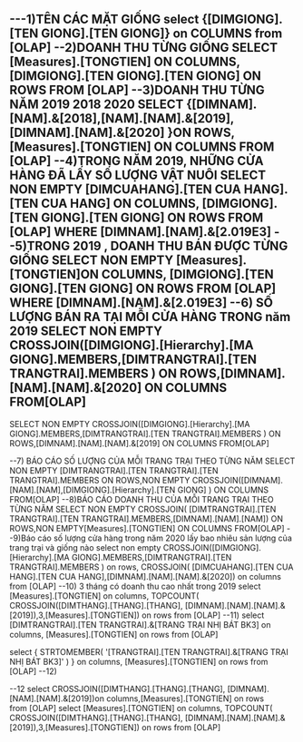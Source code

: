 ﻿---1)TÊN CÁC MẶT GIỐNG
select {[DIMGIONG].[TEN GIONG].[TEN GIONG]} on COLUMNS
from [OLAP]
--2)DOANH THU TỪNG GIỐNG
SELECT [Measures].[TONGTIEN] ON COLUMNS,
[DIMGIONG].[TEN GIONG].[TEN GIONG] ON ROWS
FROM [OLAP]
--3)DOANH THU TỪNG NĂM 2019 2018 2020
SELECT {[DIMNAM].[NAM].&[2018],[NAM].[NAM].&[2019],[DIMNAM].[NAM].&[2020] }ON ROWS,
[Measures].[TONGTIEN] ON COLUMNS
FROM [OLAP]
--4)TRONG NĂM 2019, NHỮNG CỬA HÀNG ĐÃ LẤY SỐ LƯỢNG VẬT NUÔI 
SELECT NON EMPTY [DIMCUAHANG].[TEN CUA HANG].[TEN CUA HANG] ON COLUMNS, [DIMGIONG].[TEN GIONG].[TEN GIONG] ON ROWS
FROM [OLAP]
WHERE [DIMNAM].[NAM].&[2.019E3]
--5)TRONG 2019 , DOANH THU BÁN ĐƯỢC TỪNG GIỐNG
SELECT NON EMPTY [Measures].[TONGTIEN]ON COLUMNS, [DIMGIONG].[TEN GIONG].[TEN GIONG] ON ROWS
FROM [OLAP]
WHERE [DIMNAM].[NAM].&[2.019E3]
--6) SỐ LƯỢNG BÁN RA TẠI MỖI CỬA HÀNG TRONG năm 2019
SELECT NON EMPTY CROSSJOIN([DIMGIONG].[Hierarchy].[MA GIONG].MEMBERS,[DIMTRANGTRAI].[TEN TRANGTRAI].MEMBERS ) ON ROWS,[DIMNAM].[NAM].[NAM].&[2020] ON COLUMNS
FROM[OLAP]
--
SELECT NON EMPTY CROSSJOIN([DIMGIONG].[Hierarchy].[MA GIONG].MEMBERS,[DIMTRANGTRAI].[TEN TRANGTRAI].MEMBERS ) ON ROWS,[DIMNAM].[NAM].[NAM].&[2019] ON COLUMNS
FROM[OLAP]

--7) BÁO CÁO SỐ LƯỢNG CỦA MỖI TRANG TRẠI THEO TỪNG NĂM
SELECT NON EMPTY [DIMTRANGTRAI].[TEN TRANGTRAI].[TEN TRANGTRAI].MEMBERS ON ROWS,NON EMPTY CROSSJOIN([DIMNAM].[NAM].[NAM],[DIMGIONG].[Hierarchy].[TEN GIONG] ) ON COLUMNS
FROM[OLAP]
--8)BÁO CÁO DOANH THU CỦA MỖI TRANG TRẠI THEO TỪNG NĂM
SELECT NON EMPTY CROSSJOIN( [DIMTRANGTRAI].[TEN TRANGTRAI].[TEN TRANGTRAI].MEMBERS,[DIMNAM].[NAM].[NAM]) ON ROWS,NON EMPTY[Measures].[TONGTIEN] ON COLUMNS
FROM[OLAP]
--9)Báo cáo số lượng cửa hàng trong năm 2020 lấy bao nhiêu sản lượng của trang trại và giống nào
select non empty CROSSJOIN([DIMGIONG].[Hierarchy].[MA GIONG].MEMBERS,[DIMTRANGTRAI].[TEN TRANGTRAI].MEMBERS )  on rows, CROSSJOIN( [DIMCUAHANG].[TEN CUA HANG].[TEN CUA HANG],[DIMNAM].[NAM].[NAM].&[2020]) 
on columns from [OLAP]
--10) 3 tháng có doanh thu cao nhất trong 2019
select [Measures].[TONGTIEN] on columns, TOPCOUNT( CROSSJOIN([DIMTHANG].[THANG].[THANG], [DIMNAM].[NAM].[NAM].&[2019]),3,[Measures].[TONGTIEN]) on rows
from [OLAP]
--11) 
select [DIMTRANGTRAI].[TEN TRANGTRAI].&[TRANG TRẠI NHỊ BÁT BK3] on columns, 
[Measures].[TONGTIEN] on rows
from [OLAP]

select { STRTOMEMBER( '[TRANGTRAI].[TEN TRANGTRAI].&[TRANG TRẠI NHỊ BÁT BK3]' ) } on columns, 
[Measures].[TONGTIEN] on rows
from [OLAP]
--12)

--12
select CROSSJOIN([DIMTHANG].[THANG].[THANG], [DIMNAM].[NAM].[NAM].&[2019])on columns,[Measures].[TONGTIEN] on rows  
from [OLAP]
select [Measures].[TONGTIEN] on columns, TOPCOUNT( CROSSJOIN([DIMTHANG].[THANG].[THANG], [DIMNAM].[NAM].[NAM].&[2019]),3,[Measures].[TONGTIEN]) on rows
from [OLAP]
